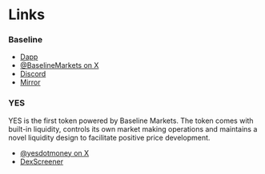 # Links
### Baseline

- [Dapp](https://app.baseline.markets/)
- [@BaselineMarkets on X](https://x.com/BaselineMarkets)
- [Discord](https://discord.gg/baseline)
- [Mirror](https://mirror.xyz/0xe7AD459A24A10C5E94B76CcD24da62A8394eBf5f)

### YES
YES is the first token powered by Baseline Markets. The token comes with built-in liquidity, controls its own market making operations and maintains a novel liquidity design to facilitate positive price development.

- [@yesdotmoney on X](https://x.com/yesdotmoney)
- [DexScreener](https://dexscreener.com/base/0xdfcfdf5dd0569d591e0bce28b5da3b13de09e3cb)